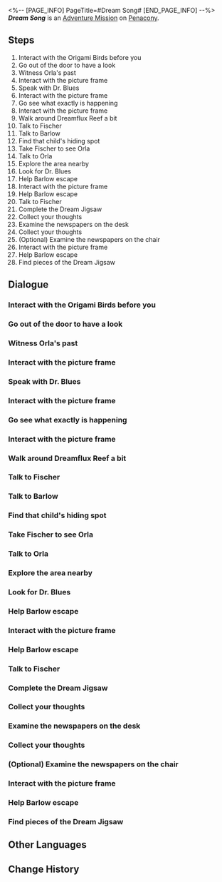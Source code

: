 <%-- [PAGE_INFO]
PageTitle=#Dream Song#
[END_PAGE_INFO] --%>
{{Stub|Dialogue.}}
{{Mission Infobox
|id            = 2030402
|title         = 
|image         = <!--Mission Dream Song.png-->
|type          = Adventure
|event_name    = 
|chapter       = 
|requirements  = {{subst:void|<!--Unknown: {"Type":"Manual"}-->}}
|summary       = <!--official mission summary from Fate's Atlas-->
|characters    = Trailblazer
|startLocation = [[Penacony]] - [[Dr. Blues' Emoscape]]
|world         = Penacony
|area          = Dr. Blues' Emoscape
|prev          = 
|next          = 
|rewards       = Trailblaze EXP*200; Stellar Jade*40; Traveler's Guide*5; Clock Credits*360; Planet of Festivities Collectible Card*1 { text = Planet of Festivities Collectible Card - Planet of Festivities: Origami Dreamweaver }; The Dreamweaver Archives*1 { text = ''The Dreamweaver Archives'' }; Credit*80,000
}}
'''''Dream Song''''' is an [[Adventure Mission]] on [[Penacony]].

==Steps==
# Interact with the Origami Birds before you
# Go out of the door to have a look
# Witness Orla's past
# Interact with the picture frame
# Speak with Dr. Blues
# Interact with the picture frame
# Go see what exactly is happening
# Interact with the picture frame
# Walk around Dreamflux Reef a bit
# Talk to Fischer
# Talk to Barlow
# Find that child's hiding spot
# Take Fischer to see Orla
# Talk to Orla
# Explore the area nearby
# Look for Dr. Blues
# Help Barlow escape
# Interact with the picture frame
# Help Barlow escape
# Talk to Fischer
# Complete the Dream Jigsaw
# Collect your thoughts
# Examine the newspapers on the desk
# Collect your thoughts
# (Optional) Examine the newspapers on the chair
# Interact with the picture frame
# Help Barlow escape
# Find pieces of the Dream Jigsaw

<!--
==Gameplay Notes==

--><!--
==Trial Character==

-->
==Dialogue==
{{Stub Dialogue}}

===Interact with the Origami Birds before you===
{{Mission Description|type=adventure|location=Dr. Blues' Emoscape|This is Dr. Blues's Emoscape, but... why are you seeing those other Origami Birds? Go ask them.}}
{{Dialogue Start}}
:{{tx}}
{{Dialogue End}}

===Go out of the door to have a look===
{{Mission Description|type=adventure|location=Dr. Blues' Emoscape|update|There are footsteps outside the door. Go see who it is.}}
{{Dialogue Start}}
:{{tx}}
{{Dialogue End}}

===Witness Orla's past===
{{Mission Description|type=adventure|location=Dr. Blues' Emoscape|update|You found Orla, who's in hiding. Listen to what they are talking about.}}
{{Dialogue Start}}
:{{tx}}
{{Dialogue End}}

===Interact with the picture frame===
{{Mission Description|type=adventure|location=Dr. Blues' Emoscape|update|Follow the scenes of this memory and keep exploring Orla's past.}}
{{Dialogue Start}}
:{{tx}}
{{Dialogue End}}

===Speak with Dr. Blues===
{{Mission Description|type=adventure|location=Dr. Blues' Emoscape|update|Dr. Blues has appeared ahead. It might have remembered something.}}
{{Dialogue Start}}
:{{tx}}
{{Dialogue End}}

===Interact with the picture frame===
{{Mission Description|type=adventure|location=Dr. Blues' Emoscape|update|Follow the scenes of this memory and keep exploring Orla's past.}}
{{Dialogue Start}}
:{{tx}}
{{Dialogue End}}

===Go see what exactly is happening===
{{Mission Description|type=adventure|location=Dr. Blues' Emoscape|update|There seem to be sounds of someone talking. Move ahead and have a look.}}
{{Dialogue Start}}
:{{tx}}
{{Dialogue End}}

===Interact with the picture frame===
{{Mission Description|type=adventure|location=Dr. Blues' Emoscape|update|Follow the scenes of this memory and keep exploring Orla's past.}}
{{Dialogue Start}}
:{{tx}}
{{Dialogue End}}

===Walk around Dreamflux Reef a bit===
{{Mission Description|type=adventure|location=Dr. Blues' Emoscape|update|You've arrived at Dreamflux Reef. Look around to see if you can find something.}}
{{Dialogue Start}}
:{{tx}}
{{Dialogue End}}

===Talk to Fischer===
{{Mission Description|type=adventure|location=Dr. Blues' Emoscape|update|Go chat with Fischer to see whether that can help.}}
{{Dialogue Start}}
:{{tx}}
{{Dialogue End}}

===Talk to Barlow===
{{Mission Description|type=adventure|location=Dr. Blues' Emoscape|update|You've helped Barlow defeat the Bloodhound Family members. It's time to find out what is happening.}}
{{Dialogue Start}}
:{{tx}}
{{Dialogue End}}

===Find that child's hiding spot===
{{Mission Description|type=adventure|location=Dr. Blues' Emoscape|update|Follow Joey and Vaughn to find where that child is hiding. Maybe he is related to Dr. Blues.}}
{{Dialogue Start}}
:{{tx}}
{{Dialogue End}}

===Take Fischer to see Orla===
{{Mission Description|type=adventure|location=Dr. Blues' Emoscape|update|Fischer is currently the head of the Nightgales. He arrived at Dreamflux Reef to look for Orla.}}
{{Dialogue Start}}
:{{tx}}
{{Dialogue End}}

===Talk to Orla===
{{Mission Description|type=adventure|location=Dr. Blues' Emoscape|update|Take the photo Fischer gave you and talk to Orla}}
{{Dialogue Start}}
:{{tx}}
{{Dialogue End}}

===Explore the area nearby===
{{Mission Description|type=adventure|location=Dr. Blues' Emoscape|update|This place seems to be Dr. Blues' memories. Let's see if there are any clues nearby.}}
{{Dialogue Start}}
:{{tx}}
{{Dialogue End}}

===Look for Dr. Blues===
{{Mission Description|type=adventure|location=Dr. Blues' Emoscape|update|You've received the commission from the Origami Birds. It's time to find Dr. Blues.}}
{{Dialogue Start}}
:{{tx}}
{{Dialogue End}}

===Help Barlow escape===
{{Mission Description|type=adventure|location=Dr. Blues' Emoscape|update|According to Barlow, the Bloodhound Family is arresting Dreamweavers. Help Barlow to distract them.}}
{{Dialogue Start}}
:{{tx}}
{{Dialogue End}}

===Interact with the picture frame===
{{Mission Description|type=adventure|location=Dr. Blues' Emoscape|update|Follow the scenes of this memory and keep exploring Orla's past.}}
{{Dialogue Start}}
:{{tx}}
{{Dialogue End}}

===Help Barlow escape===
{{Mission Description|type=adventure|location=Dr. Blues' Emoscape|update|According to Barlow, the Bloodhound Family is arresting Dreamweavers. Help Barlow to distract them.}}
{{Dialogue Start}}
:{{tx}}
{{Dialogue End}}

===Talk to Fischer===
{{Mission Description|type=adventure|location=Dr. Blues' Emoscape|update|Orla doesn't wish to speak with Fischer. Go see whether Fischer has any other ideas.}}
{{Dialogue Start}}
:{{tx}}
{{Dialogue End}}

===Complete the Dream Jigsaw===
{{Mission Description|type=adventure|location=Dr. Blues' Emoscape|update|All Dream Jigsaw pieces have been collected. Go back and complete the jigsaw.}}
{{Dialogue Start}}
:{{tx}}
{{Dialogue End}}

===Collect your thoughts===
{{Mission Description|type=adventure|location=Dr. Blues' Emoscape|update|You learned Joey and Vaughn's true history. Maybe you should note all this down.}}
{{Dialogue Start}}
:{{tx}}
{{Dialogue End}}

===Examine the newspapers on the desk===
{{Mission Description|type=adventure|location=Dr. Blues' Emoscape|update|Go through the newspapers on the desk. Maybe you can learn something new.}}
{{Dialogue Start}}
:{{tx}}
{{Dialogue End}}

===Collect your thoughts===
{{Mission Description|type=adventure|location=Dr. Blues' Emoscape|update|You learned Barlow's true history. Maybe you should note all this down.}}
{{Dialogue Start}}
:{{tx}}
{{Dialogue End}}

===(Optional) Examine the newspapers on the chair===
{{Mission Description|type=adventure|location=Dr. Blues' Emoscape|update|Go through the newspapers on the chair. Maybe you can learn something new.}}
{{Dialogue Start}}
:{{tx}}
{{Dialogue End}}

===Interact with the picture frame===
{{Mission Description|type=adventure|location=Dr. Blues' Emoscape|update|Dr. Blues' real name is Orla. Go and see what else had happened in the past.}}
{{Dialogue Start}}
:{{tx}}
{{Dialogue End}}

===Help Barlow escape===
{{Mission Description|type=adventure|location=Dr. Blues' Emoscape|update|According to Barlow, the Bloodhound Family is arresting Dreamweavers. Help Barlow to distract them.}}
{{Dialogue Start}}
:{{tx}}
{{Dialogue End}}

===Find pieces of the Dream Jigsaw===
{{Mission Description|type=adventure|location=Dr. Blues' Emoscape|update|Collect pieces of the Dream Jigsaw and find that child's hiding spot.}}
{{Dialogue Start}}
:{{tx}}
{{Dialogue End}}

==Other Languages==
{{Other Languages
|en   = Dream Song
|zhs  = 筑梦诗
|zht  = 築夢詩
|ja   = ドリームポエム
|ko   = 꿈 건축의 시
|es   = Canción de los Soñadores
|fr   = Chant des rêves
|ru   = Поэма грёз
|th   = บทกวีสร้างฝัน
|vi   = Bài Thơ Xây Mộng
|de   = Traumgesang
|id   = Syair Mimpi
|pt   = Canção Onírica
}}

==Change History==
{{Change History|2.2}}
